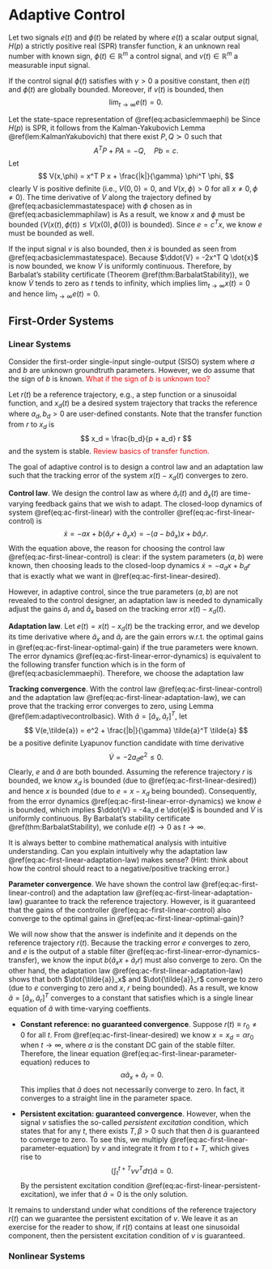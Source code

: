 # Adaptive Control {#adaptivecontrol}

::: {.lemma #adaptivecontrolbasic name="Basic Lemma"}
Let two signals $e(t)$ and $\phi(t)$ be related by 
\begin{equation}
e(t) = H(p)[k \phi(t)^T v(t)]
(\#eq:acbasiclemmaephi)
\end{equation}
where $e(t)$ a scalar output signal, $H(p)$ a strictly positive real (SPR) transfer function, $k$ an unknown real number with known sign, $\phi(t) \in \mathbb{R}^m$ a control signal, and $v(t) \in \mathbb{R}^m$ a measurable input signal.

If the control signal $\phi(t)$ satisfies
\begin{equation}
\dot{\phi}(t) = - \mathrm{sgn}(k) \gamma e(t) v(t)
(\#eq:acbasiclemmaphilaw)
\end{equation}
with $\gamma > 0$ a positive constant, then $e(t)$ and $\phi(t)$ are globally bounded. Moreover, if $v(t)$ is bounded, then 
$$
\lim_{t \rightarrow \infty} e(t) = 0.
$$
:::
::: {.proof}
Let the state-space representation of \@ref(eq:acbasiclemmaephi) be
\begin{equation}
\dot{x} = A x + b [k \phi^T v], \quad e = c^T x.
(\#eq:acbasiclemmastatespace)
\end{equation}
Since $H(p)$ is SPR, it follows from the Kalman-Yakubovich Lemma \@ref(lem:KalmanYakubovich) that there exist $P,Q \succ 0$ such that 
$$
A^T P + P A = -Q, \quad Pb = c.
$$
Let 
$$
V(x,\phi) = x^T P x + \frac{|k|}{\gamma} \phi^T \phi,
$$
clearly V is positive definite (i.e., $V(0,0)=0$, and $V(x,\phi) > 0$ for all $x \neq 0, \phi \neq 0$). The time derivative of $V$ along the trajectory defined by \@ref(eq:acbasiclemmastatespace) with $\phi$ chosen as in \@ref(eq:acbasiclemmaphilaw) is 
\begin{align}
\dot{V} & = \frac{\partial V}{\partial x} \dot{x} + \frac{\partial V}{\partial \phi} \dot{\phi} \\
&= x^T (PA + A^T P) x + 2 x^T P b (k \phi^T v) + \frac{2|k|}{\gamma} \phi^T (- \mathrm{sgn}(k) \gamma e v) \\
& = - x^T Q x + 2 (x^T c)(k\phi^T v) - 2 \phi^T (e v) \\
& = - x^T Q x \leq 0.
\end{align}
As a result, we know $x$ and $\phi$ must be bounded ($V(x(t),\phi(t)) \leq V(x(0),\phi(0))$ is bounded). Since $e = c^T x$, we know $e$ must be bounded as well.

If the input signal $v$ is also bounded, then $\dot{x}$ is bounded as seen from \@ref(eq:acbasiclemmastatespace). Because $\ddot{V} = -2x^T Q \dot{x}$ is now bounded, we know $\dot{V}$ is uniformly continuous. Therefore, by Barbalat's stability certificate (Theorem \@ref(thm:BarbalatStability)), we know $\dot{V}$ tends to zero as $t$ tends to infinity, which implies $\lim_{t \rightarrow \infty} x(t) = 0$ and hence $\lim_{t \rightarrow \infty} e(t) = 0$.
:::

## First-Order Systems 

### Linear Systems 
Consider the first-order single-input single-output (SISO) system 
\begin{equation}
\dot{x} = - a x + b u
(\#eq:ac-first-linear)
\end{equation}
where $a$ and $b$ are unknown groundtruth parameters. However, we do assume that the sign of $b$ is known. <span style="color:red">What if the sign of $b$ is unknown too?</span>

Let $r(t)$ be a reference trajectory, e.g., a step function or a sinusoidal function, and $x_d(t)$ be a desired system trajectory that tracks the reference
\begin{equation}
\dot{x}_d = - a_d x_d + b_d r(t),
(\#eq:ac-first-linear-desired)
\end{equation}
where $a_d,b_d > 0$ are user-defined constants. Note that the transfer function from $r$ to $x_d$ is 
$$
x_d = \frac{b_d}{p + a_d} r
$$
and the system is stable. <span style="color:red">Review basics of transfer function.</span>

The goal of adaptive control is to design a control law and an adaptation law such that the tracking error of the system $x(t) - x_d(t)$ converges to zero. 

**Control law**. We design the control law as 
\begin{equation}
u = \hat{a}_r(t) r + \hat{a}_x(t) x 
(\#eq:ac-first-linear-control)
\end{equation}
where $\hat{a}_r(t)$ and $\hat{a}_x(t)$ are time-varying feedback gains that we wish to adapt. The closed-loop dynamics of system \@ref(eq:ac-first-linear) with the controller \@ref(eq:ac-first-linear-control) is
$$
\dot{x} = - a x + b (\hat{a}_r r + \hat{a}_x x) = - (a - b \hat{a}_x) x + b \hat{a}_r r. 
$$
With the equation above,
the reason for choosing the control law \@ref(eq:ac-first-linear-control) is clear: if the system parameters $(a,b)$ were known, then choosing 
\begin{equation}
a_r^\star = \frac{b_d}{b}, \quad a_x^\star = \frac{a - a_d}{b}
(\#eq:ac-first-linear-optimal-gain)
\end{equation}
leads to the closed-loop dynamics $\dot{x} = - a_d x + b_d r$ that is exactly what we want in \@ref(eq:ac-first-linear-desired). 

However, in adaptive control, since the true parameters $(a,b)$ are not revealed to the control designer, an adaptation law is needed to dynamically adjust the gains $\hat{a}_r$ and $\hat{a}_x$ based on the tracking error $x(t) - x_d(t)$. 

**Adaptation law**. Let $e(t) = x(t) - x_d(t)$ be the tracking error, and we develop its time derivative
\begin{align}
\dot{e} &= \dot{x} - \dot{x}_d \\
        &= - a_d (x - x_d) + (a_d - a + b\hat{a}_x)x + (b \hat{a}_r - b_d) r \\
        & = - a_d e + b\underbrace{(\hat{a}_x - \hat{a}_x^\star)}_{=:\tilde{a}_x} x + b \underbrace{(\hat{a}_r - \hat{a}_r^\star )}_{=:\tilde{a}_r} r \\
        & = - a_d e + b (\tilde{a}_x x + \tilde{a}_r r) (\#eq:ac-first-linear-error-dynamics)
\end{align}
where $\tilde{a}_x$ and $\tilde{a}_r$ are the gain errors w.r.t. the optimal gains in \@ref(eq:ac-first-linear-optimal-gain) if the true parameters were known. The error dynamics \@ref(eq:ac-first-linear-error-dynamics) is equivalent to the following transfer function 
\begin{equation}
e = \frac{1}{p + a_d} b(\tilde{a}_x x + \tilde{a}_r r) = \frac{1}{p + a_d} \left(b 
\begin{bmatrix} \tilde{a}_x \\ \tilde{a}_r \end{bmatrix}^T 
\begin{bmatrix} x \\ r \end{bmatrix}
\right),
(\#eq:ac-first-linear-error-dynamics-transfer)
\end{equation}
which is in the form of \@ref(eq:acbasiclemmaephi). Therefore, we choose the adaptation law 
\begin{equation}
\begin{bmatrix} \dot{\tilde{a}}_x \\ \dot{\tilde{a}}_r \end{bmatrix} = - \mathrm{sgn}(b) \gamma e \begin{bmatrix} x \\ r \end{bmatrix}.
(\#eq:ac-first-linear-adaptation-law)
\end{equation}

**Tracking convergence**. With the control law \@ref(eq:ac-first-linear-control) and the adaptation law \@ref(eq:ac-first-linear-adaptation-law), we can prove that the tracking error converges to zero, using Lemma \@ref(lem:adaptivecontrolbasic). With $\tilde{a}=[\tilde{a}_x, \tilde{a}_r]^T$, let 
$$
V(e,\tilde{a}) = e^2 + \frac{|b|}{\gamma} \tilde{a}^T \tilde{a}
$$
be a positive definite Lyapunov function candidate with time derivative
$$
\dot{V} = - 2a_d e^2 \leq 0.
$$
Clearly, $e$ and $\tilde{a}$ are both bounded. Assuming the reference trajectory $r$ is bounded, we know $x_d$ is bounded (due to \@ref(eq:ac-first-linear-desired)) and hence $x$ is bounded (due to $e = x - x_d$ being bounded). Consequently, from the error dynamics \@ref(eq:ac-first-linear-error-dynamics) we know $\dot{e}$ is bounded, which implies $\ddot{V} = -4a_d e \dot{e}$ is bounded and $\dot{V}$ is uniformly continuous. By Barbalat's stability certificate \@ref(thm:BarbalatStability), we conlude $e(t) \rightarrow 0$ as $t \rightarrow \infty$. 

It is always better to combine mathematical analysis with intuitive understanding. Can you explain intuitively why the adaptation law \@ref(eq:ac-first-linear-adaptation-law) makes sense? (Hint: think about how the control should react to a negative/positive tracking error.)

**Parameter convergence**. We have shown the control law \@ref(eq:ac-first-linear-control) and the adaptation law \@ref(eq:ac-first-linear-adaptation-law) guarantee to track the reference trajectory. However, is it guaranteed that the gains of the controller \@ref(eq:ac-first-linear-control) also converge to the optimal gains in \@ref(eq:ac-first-linear-optimal-gain)? 

We will now show that the answer is indefinite and it depends on the reference trajectory $r(t)$. Because the tracking error $e$ converges to zero, and $e$ is the output of a stable filter \@ref(eq:ac-first-linear-error-dynamics-transfer), we know the input $b(\tilde{a}_x x + \tilde{a}_r r)$ must also converge to zero. On the other hand, the adaptation law \@ref(eq:ac-first-linear-adaptation-law) shows that both $\dot{\tilde{a}}_x$ and $\dot{\tilde{a}}_r$ converge to zero (due to $e$ converging to zero and $x$, $r$ being bounded). As a result, we know $\tilde{a} = [\tilde{a}_x,\tilde{a}_r]^T$ converges to a constant that satisfies
\begin{equation}
v^T \tilde{a} = 0, \quad v = \begin{bmatrix} x \\ r \end{bmatrix},
(\#eq:ac-first-linear-parameter-equation)
\end{equation}
which is a single linear equation of $\tilde{a}$ with time-varying coeffients. 

- **Constant reference: no guaranteed convergence**. Suppose $r(t) \equiv r_0 \neq 0$ for all $t$. From \@ref(eq:ac-first-linear-desired) we know $x = x_d = \alpha r_0$ when $t \rightarrow \infty$, where $\alpha$ is the constant DC gain of the stable filter. Therefore, the linear equation \@ref(eq:ac-first-linear-parameter-equation) reduces to 
$$
\alpha \tilde{a}_x + \tilde{a}_r  = 0. 
$$
This implies that $\tilde{a}$ does not necessarily converge to zero. In fact, it converges to a straight line in the parameter space. 

- **Persistent excitation: guaranteed convergence**. However, when the signal $v$ satisfies the so-called _persistent excitation_ condition, which states that for any $t$, there exists $T, \beta > 0$ such that 
\begin{equation}
\int_{t}^{t+T} v v^T d\tau \geq \beta I,
(\#eq:ac-first-linear-persistent-excitation)
\end{equation}
then $\tilde{a}$ is guaranteed to converge to zero. To see this, we multiply \@ref(eq:ac-first-linear-parameter-equation) by $v$ and integrate it from $t$ to $t+T$, which gives rise to
$$
\left( \int_{t}^{t+T} vv^T d\tau \right) \tilde{a} = 0.
$$
By the persistent excitation condition \@ref(eq:ac-first-linear-persistent-excitation), we infer that $\tilde{a} = 0$ is the only solution. 

It remains to understand under what conditions of the reference trajectory $r(t)$ can we guarantee the persistent excitation of $v$. We leave it as an exercise for the reader to show, if $r(t)$ contains at least one sinusoidal component, then the persistent excitation condition of $v$ is guaranteed. 


### Nonlinear Systems 
